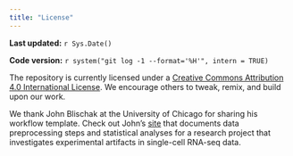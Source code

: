 ```yaml
---
title: "License"
---
```


**Last updated:** `r Sys.Date()`

**Code version:** `r system("git log -1 --format='%H'", intern = TRUE)`


The repository is currently licensed under a [Creative Commons Attribution 4.0 International License][site-license]. We encourage others to tweak, remix, and build upon our work.

[site-license]: https://creativecommons.org/licenses/by/4.0/legalcode


We thank John Blischak at the University of Chicago for sharing his workflow template. Check out John's [site][singleCellSeq] that documents data preprocessing steps and statistical analyses for a research project that investigates experimental artifacts in single-cell RNA-seq data. 

[singleCellSeq]: https://github.com/jdblischak/singleCellSeq/


